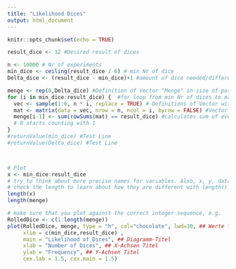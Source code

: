 ---
title: "Likelihood Dices"
output: html_document
---

```{r setup, include=FALSE}
knitr::opts_chunk$set(echo = TRUE)
```
```{r cars}
result_dice <- 12 #Desired result of dices

n <- 10000 # Nr of experiments
min_dice <- ceiling(result_dice / 6) # min Nr of dice
Delta_dice <- (result_dice - min_dice)+1 #amount of dice needed/difference between max and min

menge <- rep(0,Delta_dice) #Definition of Vector "Menge" in size of possible events (Delta_dice)
for (i in min_dice:result_dice) {  #for loop from min Nr of dices to max Nr of dices
  vec <- sample(1:6, n * i, replace = TRUE) # Definitions of Vector with random Nr in range of 1 to 6 
  mat <- matrix(data = vec, nrow = n, ncol = i, byrow = FALSE) #Vector converted into matrix
  menge[i-1] <- sum(rowSums(mat) == result_dice) #calculates sum of every row in matrix, compares it to desires result
  # R starts counting with 1 
}
#returnValue(min_dice) #Test Line
#returnValue(Delta_dice) #Test Line



# Plot
x <- min_dice:result_dice
# try to think about more precise names for variables. Also, x, y, data, sum can be problematic names for variables. 
# check the length to learn about how they are different with length()
length(x) 
length(menge)

# make sure that you plot against the correct integer sequence, e.g.
RolledDice <- c(1:length(menge))
plot(RolledDice, menge, type = "h", col="chocolate", lwd=10, ## Werte für X,Y-
     xlim = c(min_dice,result_dice) ,
     main = "Likelihood of Dices", ## Diagramm-Titel
     xlab = "Number of Dices", ## X-Achsen Titel
     ylab = "Frequency", ## Y-Achsen Titel
     cex.lab = 1.5, cex.main = 1.5)

```


